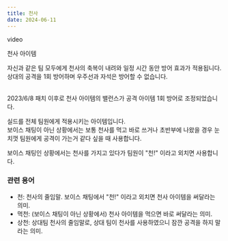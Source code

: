 ```yaml
---
title: 천사
date: 2024-06-11
---
```


<Division className="mdRatio">video</Division>

<Sprite className="item" backgroundPosition="-87px -13px">천사 아이템</Sprite>

<Bq>자신과 같은 팀 모두에게 천사의 축복이 내려와 일정 시간 동안 방어 효과가 적용됩니다.<br/>
상대의 공격을 1회 방어하며 우주선과 자석은 방어할 수 없습니다.<br/><br/>
<Link href="https://kartdrift.nexon.com/kartdrift/ko/news/update/view?threadId=2147185" target="_blank">2023/6/8 패치</Link> 이후로 천사 아이템의 밸런스가 공격 아이템 1회 방어로 조정되었습니다.</Bq>

실드를 전체 팀원에게 적용시키는 아이템입니다. <br/>보이스 채팅이 아닌 상황에서는 보통 천사를 먹고 바로 쓰거나 
초반부에 나왔을 경우 눈치껏 팀원에게 공격이 가는거 같다 싶을 때 사용합니다.<br/>

보이스 채팅인 상황에서는 천사를 가지고 있다가 팀원이 "천!" 이라고 외치면 사용합니다.

### 관련 용어

- 천: 천사의 줄임말. 보이스 채팅에서 "천!" 이라고 외치면 천사 아이템을 써달라는 의미.
- 먹천: (보이스 채팅이 아닌 상황에서) 천사 아이템을 먹으면 바로 써달라는 의미.
- 상천: 상대팀 천사의 줄임말로, 상대 팀이 천사를 사용하였으니 잠깐 공격을 하지 말라는 의미.